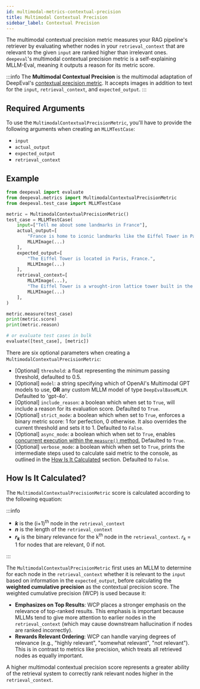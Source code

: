 ```yaml
---
id: multimodal-metrics-contextual-precision
title: Multimodal Contextual Precision
sidebar_label: Contextual Precision
---
```



The multimodal contextual precision metric measures your RAG pipeline's retriever by evaluating whether nodes in your `retrieval_context` that are relevant to the given `input` are ranked higher than irrelevant ones. `deepeval`'s multimodal contextual precision metric is a self-explaining MLLM-Eval, meaning it outputs a reason for its metric score.

:::info
The **Multimodal Contextual Precision** is the multimodal adaptation of DeepEval's [contextual precision metric](metrics-contextual-precision). It accepts images in addition to text for the `input`, `retrieval_context`, and `expected_output`.
:::

## Required Arguments

To use the `MultimodalContextualPrecisionMetric`, you'll have to provide the following arguments when creating an `MLLMTestCase`:

- `input`
- `actual_output`
- `expected_output`
- `retrieval_context`

## Example

```python
from deepeval import evaluate
from deepeval.metrics import MultimodalContextualPrecisionMetric
from deepeval.test_case import MLLMTestCase

metric = MultimodalContextualPrecisionMetric()
test_case = MLLMTestCase(
    input=["Tell me about some landmarks in France"],
    actual_output=[
        "France is home to iconic landmarks like the Eiffel Tower in Paris.",
        MLLMImage(...)
    ],
    expected_output=[
        "The Eiffel Tower is located in Paris, France.",
        MLLMImage(...)
    ],
    retrieval_context=[
        MLLMImage(...),
        "The Eiffel Tower is a wrought-iron lattice tower built in the late 19th century.",
        MLLMImage(...)
    ],
)

metric.measure(test_case)
print(metric.score)
print(metric.reason)

# or evaluate test cases in bulk
evaluate([test_case], [metric])
```

There are six optional parameters when creating a `MultimodalContextualPrecisionMetric`:

- [Optional] `threshold`: a float representing the minimum passing threshold, defaulted to 0.5.
- [Optional] `model`: a string specifying which of OpenAI's Multimodal GPT models to use, **OR** any custom MLLM model of type `DeepEvalBaseMLLM`. Defaulted to 'gpt-4o'.
- [Optional] `include_reason`: a boolean which when set to `True`, will include a reason for its evaluation score. Defaulted to `True`.
- [Optional] `strict_mode`: a boolean which when set to `True`, enforces a binary metric score: 1 for perfection, 0 otherwise. It also overrides the current threshold and sets it to 1. Defaulted to `False`.
- [Optional] `async_mode`: a boolean which when set to `True`, enables [concurrent execution within the `measure()` method.](metrics-introduction#measuring-metrics-in-async) Defaulted to `True`.
- [Optional] `verbose_mode`: a boolean which when set to `True`, prints the intermediate steps used to calculate said metric to the console, as outlined in the [How Is It Calculated](#how-is-it-calculated) section. Defaulted to `False`.

## How Is It Calculated?

The `MultimodalContextualPrecisionMetric` score is calculated according to the following equation:

<Equation formula="\text{Multimodal Contextual Precision} = \frac{1}{\text{Number of Relevant Nodes}} \sum_{k=1}^{n} \left( \frac{\text{Number of Relevant Nodes Up to Position } k}{k} \times r_{k} \right)" />

:::info

- **_k_** is the (i+1)<sup>th</sup> node in the `retrieval_context`
- **_n_** is the length of the `retrieval_context`
- **_r<sub>k</sub>_** is the binary relevance for the k<sup>th</sup> node in the `retrieval_context`. _r<sub>k</sub>_ = 1 for nodes that are relevant, 0 if not.

:::

The `MultimodalContextualPrecisionMetric` first uses an MLLM to determine for each node in the `retrieval_context` whether it is relevant to the `input` based on information in the `expected_output`, before calculating the **weighted cumulative precision** as the contextual precision score. The weighted cumulative precision (WCP) is used because it:

- **Emphasizes on Top Results**: WCP places a stronger emphasis on the relevance of top-ranked results. This emphasis is important because MLLMs tend to give more attention to earlier nodes in the `retrieval_context` (which may cause downstream hallucination if nodes are ranked incorrectly).
- **Rewards Relevant Ordering**: WCP can handle varying degrees of relevance (e.g., "highly relevant", "somewhat relevant", "not relevant"). This is in contrast to metrics like precision, which treats all retrieved nodes as equally important.

A higher multimodal contextual precision score represents a greater ability of the retrieval system to correctly rank relevant nodes higher in the `retrieval_context`.
